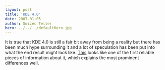 ```yaml
---
layout: post
title: 'KDE 4.0'
date: 2007-01-05
author: Swizec Teller
hero: ../../../defaultHero.jpg
---
```

It is true that KDE 4.0 is still a fair bit away from being a reality but there has been much hype surrounding it and a lot of speculation has been put into what the end result might look like. [This](http://linuxhelp.blogspot.com/2007/01/sneek-preview-of-expected-features-in.html) looks like one of the first reliable pieces of information about it, which explains the most prominent differences well.
